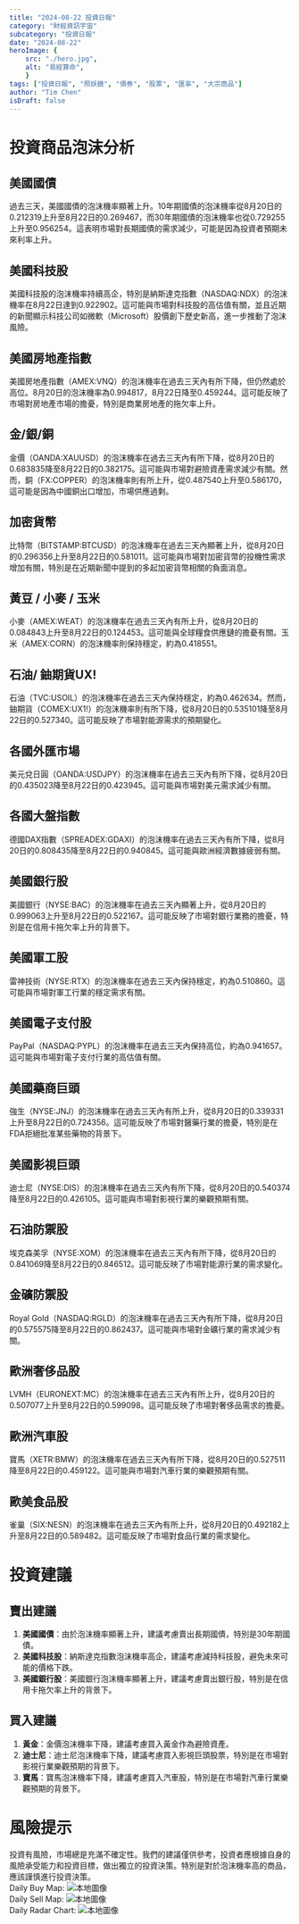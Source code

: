 ```yaml
---
title: "2024-08-22 投資日報"
category: "財經資訊宇宙"
subcategory: "投資日報"
date: "2024-08-22"
heroImage: {
    src: "./hero.jpg",
    alt: "易經算命",
    }
tags: ["投資日報", "照妖鏡", "債券", "股票", "匯率", "大宗商品"]
author: "Tim Chen"
isDraft: false
---
```

# 投資商品泡沫分析

## 美國國債
過去三天，美國國債的泡沫機率顯著上升。10年期國債的泡沫機率從8月20日的0.212319上升至8月22日的0.269467，而30年期國債的泡沫機率也從0.729255上升至0.956254。這表明市場對長期國債的需求減少，可能是因為投資者預期未來利率上升。

## 美國科技股
美國科技股的泡沫機率持續高企，特別是納斯達克指數（NASDAQ:NDX）的泡沫機率在8月22日達到0.922902。這可能與市場對科技股的高估值有關，並且近期的新聞顯示科技公司如微軟（Microsoft）股價創下歷史新高，進一步推動了泡沫風險。

## 美國房地產指數
美國房地產指數（AMEX:VNQ）的泡沫機率在過去三天內有所下降，但仍然處於高位。8月20日的泡沫機率為0.994817，8月22日降至0.459244。這可能反映了市場對房地產市場的擔憂，特別是商業房地產的拖欠率上升。

## 金/銀/銅
金價（OANDA:XAUUSD）的泡沫機率在過去三天內有所下降，從8月20日的0.683835降至8月22日的0.382175。這可能與市場對避險資產需求減少有關。然而，銅（FX:COPPER）的泡沫機率則有所上升，從0.487540上升至0.586170，這可能是因為中國銅出口增加，市場供應過剩。

## 加密貨幣
比特幣（BITSTAMP:BTCUSD）的泡沫機率在過去三天內顯著上升，從8月20日的0.296356上升至8月22日的0.581011。這可能與市場對加密貨幣的投機性需求增加有關，特別是在近期新聞中提到的多起加密貨幣相關的負面消息。

## 黃豆 / 小麥 / 玉米
小麥（AMEX:WEAT）的泡沫機率在過去三天內有所上升，從8月20日的0.084843上升至8月22日的0.124453。這可能與全球糧食供應鏈的擔憂有關。玉米（AMEX:CORN）的泡沫機率則保持穩定，約為0.418551。

## 石油/ 鈾期貨UX!
石油（TVC:USOIL）的泡沫機率在過去三天內保持穩定，約為0.462634。然而，鈾期貨（COMEX:UX1!）的泡沫機率則有所下降，從8月20日的0.535101降至8月22日的0.527340。這可能反映了市場對能源需求的預期變化。

## 各國外匯市場
美元兌日圓（OANDA:USDJPY）的泡沫機率在過去三天內有所下降，從8月20日的0.435023降至8月22日的0.423945。這可能與市場對美元需求減少有關。

## 各國大盤指數
德國DAX指數（SPREADEX:GDAXI）的泡沫機率在過去三天內有所下降，從8月20日的0.808435降至8月22日的0.940845。這可能與歐洲經濟數據疲弱有關。

## 美國銀行股
美國銀行（NYSE:BAC）的泡沫機率在過去三天內顯著上升，從8月20日的0.999063上升至8月22日的0.522167。這可能反映了市場對銀行業務的擔憂，特別是在信用卡拖欠率上升的背景下。

## 美國軍工股
雷神技術（NYSE:RTX）的泡沫機率在過去三天內保持穩定，約為0.510860。這可能與市場對軍工行業的穩定需求有關。

## 美國電子支付股
PayPal（NASDAQ:PYPL）的泡沫機率在過去三天內保持高位，約為0.941657。這可能與市場對電子支付行業的高估值有關。

## 美國藥商巨頭
強生（NYSE:JNJ）的泡沫機率在過去三天內有所上升，從8月20日的0.339331上升至8月22日的0.724356。這可能反映了市場對醫藥行業的擔憂，特別是在FDA拒絕批准某些藥物的背景下。

## 美國影視巨頭
迪士尼（NYSE:DIS）的泡沫機率在過去三天內有所下降，從8月20日的0.540374降至8月22日的0.426105。這可能與市場對影視行業的樂觀預期有關。

## 石油防禦股
埃克森美孚（NYSE:XOM）的泡沫機率在過去三天內有所下降，從8月20日的0.841069降至8月22日的0.846512。這可能反映了市場對能源行業的需求變化。

## 金礦防禦股
Royal Gold（NASDAQ:RGLD）的泡沫機率在過去三天內有所下降，從8月20日的0.575575降至8月22日的0.862437。這可能與市場對金礦行業的需求減少有關。

## 歐洲奢侈品股
LVMH（EURONEXT:MC）的泡沫機率在過去三天內有所上升，從8月20日的0.507077上升至8月22日的0.599098。這可能反映了市場對奢侈品需求的擔憂。

## 歐洲汽車股
寶馬（XETR:BMW）的泡沫機率在過去三天內有所下降，從8月20日的0.527511降至8月22日的0.459122。這可能與市場對汽車行業的樂觀預期有關。

## 歐美食品股
雀巢（SIX:NESN）的泡沫機率在過去三天內有所上升，從8月20日的0.492182上升至8月22日的0.589482。這可能反映了市場對食品行業的需求變化。

# 投資建議

## 賣出建議
1. **美國國債**：由於泡沫機率顯著上升，建議考慮賣出長期國債，特別是30年期國債。
2. **美國科技股**：納斯達克指數泡沫機率高企，建議考慮減持科技股，避免未來可能的價格下跌。
3. **美國銀行股**：美國銀行泡沫機率顯著上升，建議考慮賣出銀行股，特別是在信用卡拖欠率上升的背景下。

## 買入建議
1. **黃金**：金價泡沫機率下降，建議考慮買入黃金作為避險資產。
2. **迪士尼**：迪士尼泡沫機率下降，建議考慮買入影視巨頭股票，特別是在市場對影視行業樂觀預期的背景下。
3. **寶馬**：寶馬泡沫機率下降，建議考慮買入汽車股，特別是在市場對汽車行業樂觀預期的背景下。

# 風險提示

投資有風險，市場總是充滿不確定性。我們的建議僅供參考，投資者應根據自身的風險承受能力和投資目標，做出獨立的投資決策。特別是對於泡沫機率高的商品，應該謹慎進行投資決策。
<br />
Daily Buy Map:
![本地圖像](./buyMap.svg)
<br />
Daily Sell Map:
![本地圖像](./sellMap.svg)
<br />
Daily Radar Chart:
![本地圖像](./radar.svg)
<br />
